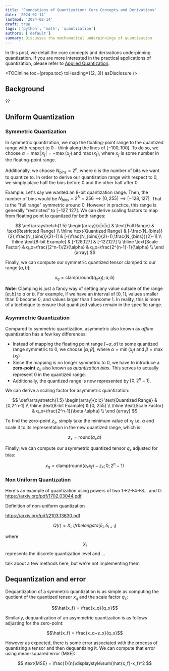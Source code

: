 ```yaml
---
title: 'Foundations of Quantization: Core Concepts and Derivations'
date: '2024-02-14'
lastmod: '2024-02-14'
draft: true
tags: ['python', 'math', 'quantization']
authors: ['default']
summary: Discusses the mathematical underpinnings of quantization.
---
```


In this post, we detail the core concepts and derivations underpinning quantization. If you are more interested in the practical applications of quantization, please refer to [Applied Quantization](./applied-quantization).

<TOCInline toc={props.toc} toHeading={(2, 3)} asDisclosure />

## Background

??

## Uniform Quantization

<div className="flex w-full items-center justify-center">
  <Diagram src="./foundations-of-quantization/diagram00" />
</div>

### Symmetric Quantization

In symmetric quantization, we map the floating-point range to the quantized range with respect to $0$ - think along the lines of $[-100,100]$. To do so, we choose $\alpha = \max|x_f| = -\max(x_f)$ and $\max(x_f)$, where $x_f$ is some number in the floating-point range.

Additionally, we choose $N_{bins} = 2^n$, where $n$ is the number of bits we want to quantize to. In order to derive our quantization range with respect to $0$, we simply place half the bins before $0$ and the other half after $0$.

Example: Let's say we wanted an 8-bit quantization range. Then, the number of bins would be $N_{bins} = 2^8 = 256 \implies [0,255] \implies [-128,127]$. That is the "full range" symmetric around 0. However in practice, this range is generally "restricted" to $[-127,127]$. We can derive scaling factors to map from floating point to quantized for both ranges:

$$
\def\arraystretch{1.5}
\begin{array}{c|c|c}
& \text{Full Range} & \text{Restricted Range} \\ \hline
\text{Quantized Range} & [-\frac{N_{bins}}{2},\frac{N_{bins}}{2}-1] & [-(\frac{N_{bins}}{2}-1),\frac{N_{bins}}{2}-1] \\ \hline
\text{8-bit Example} & [-128,127] & [-127,127] \\ \hline
\text{Scale Factor} & q_x=\frac{(2^n-1)/2}{\alpha} & q_x=\frac{2^{n-1}-1}{\alpha} \\
\end {array}
$$

Finally, we can compute our symmetric quantized tensor clamped to our range $[a,b]$:

$$
x_q = \text{clamp}(\text{round}(q_xx_f);a;b)
$$

**Note**: Clamping is just a fancy way of setting any value outside of the range $[a,b]$ to $a$ or $b$. For example, if we have an interval of $[0,1]$, values smaller than 0 become 0, and values larger than 1 become 1. In reality, this is more of a technique to ensure that quantized values remain in the specific range.

### Asymmetric Quantization

Compared to symmetric quantization, asymmetric also known as _affine_ quantization has a few key differences:

- Instead of mapping the floating point range $[-\alpha, \alpha]$ to some quantized range symmetric to $0$, we choose $[\alpha, \beta]$, where $\alpha=\min(x_f)$ and $\beta=\max(x_f)$
- Since the mapping is no longer symmetric to $0$, we have to introduce a **zero-point** $z_{x}$ also known as _quantization bias_. This serves to actually represent $0$ in the quantized range.
- Additionally, the quantized range is now represented by $[0,2^n-1]$.

We can derive a scaling factor for asymmetric quantization:

$$
\def\arraystretch{1.5}
\begin{array}{c|c}
\text{Quantized Range} & [0,2^n-1] \\ \hline
\text{8-bit Example} & [0, 255] \\ \hline
\text{Scale Factor} & q_x=\frac{2^n-1}{\beta-\alpha} \\
\end {array}
$$

To find the zero-point $z_{x}$, simply take the minimum value of $x_f$ i.e. $\alpha$ and scale it to its representation in the new quantized range, which is:

$$
z_x = \text{round}(q_x\alpha)
$$

Finally, we can compute our asymmetric quantized tensor $q_x$ adjusted for bias:

$$
x_q = \text{clamp}(\text{round}(q_xx_f)-z_x;0;2^n-1)
$$

### Non Uniform Quantization

Here's an example of quantization using powers of two 1->2->4->8... and 0: https://arxiv.org/pdf/1702.03044.pdf

Definition of non-uniform quantization

https://arxiv.org/pdf/2103.13630.pdf

$$
Q(r) = X_i, if r belongs to [\delta_i, \delta_{i+1})
$$

where $$X_i$$ represents the discrete quantization level and ...

talk about a few methods here, but we're not implementing them

## Dequantization and error

Dequantization of a symmetric quantization is as simple as computing the quotient of the quantized tensor $x_q$ and the scale factor $q_x$:

$$\hat{x_f} = \frac{x_q}{q_x}$$

Similarly, dequantization of an asymmetric quantization is as follows adjusting for the zero-point:

$$\hat{x_f} = \frac{x_q+z_x}{q_x}$$

However as expected, there is some error associated with the process of quantizing a tensor and then dequantizing it. We can compute that error using mean-squared error (MSE):

$$
\text{MSE} = \frac{1}{n}\displaystyle\sum(\hat{x_f}-x_f)^2
$$
